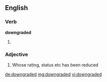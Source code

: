 ==English==

===Verb===
'''downgraded'''

# {{en-past of|downgrade}}

===Adjective===
{{en-adj}}

# Whose rating, status etc has been reduced

[[de:downgraded]]
[[mg:downgraded]]
[[vi:downgraded]]